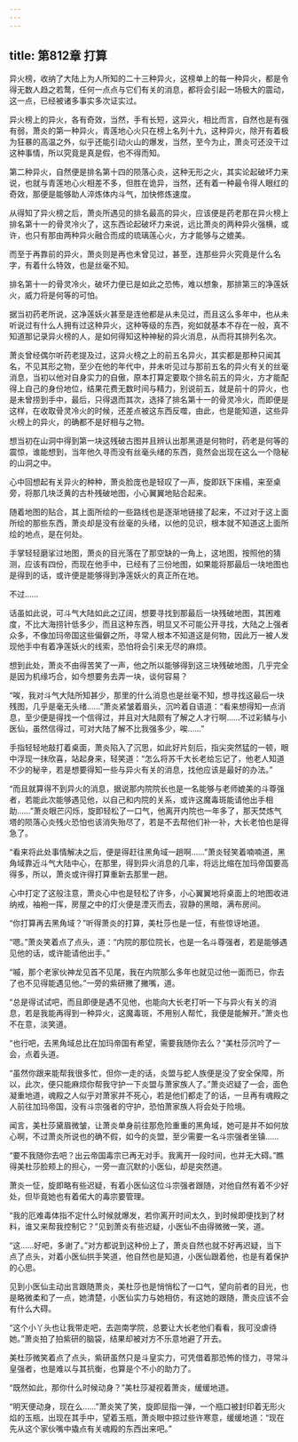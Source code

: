 ```yaml
---
---
---
```

title: 第812章 打算
---



异火榜，收纳了大陆上为人所知的二十三种异火，这榜单上的每一种异火，都是令得无数人趋之若鹜，任何一点点与它们有关的消息，都将会引起一场极大的震动，这一点，已经被诸多事实多次证实过。

异火榜上的异火，各有奇效，当然，手有长短，这异火，相比而言，自然也是有强有弱，萧炎的第一种异火，青莲地心火只在榜上名列十九，这种异火，除开有着极为狂暴的高温之外，似乎还能引动火山的爆发，当然，至今为止，萧炎可还没干过这种事情，所以究竟是真是假，也不得而知。

第二种异火，自然便是排名第十四的陨落心炎，这种无形之火，其实论起破坏力来说，也就与青莲地心火相差不多，但胜在诡异，当然，还有着一种最令得人眼红的奇效，那便是能够助人淬炼体内斗气，加快修炼速度。

从得知了异火榜之后，萧炎所遇见的排名最高的异火，应该便是药老那在异火榜上排名第十一的骨灵冷火了，这东西论起破坏力来说，远比萧炎的两种异火强横，或许，也只有那由两种异火融合而成的琉璃莲心火，方才能够与之媲美。

而至于再靠前的异火，萧炎则是再也未曾见过，甚至，连那些异火究竟是什么名字，有着什么特效，也是丝毫不知。

排名第十一的骨灵冷火，破坏力便已是如此之恐怖，难以想象，那排第三的净莲妖火，威力将是何等的可怕。

据当初药老所说，这净莲妖火甚至是连他都是从未见过，而且这么多年中，也从未听说过有什么人拥有过这种异火，这种等级的东西，宛如就基本不存在一般，真不知道那记录异火榜的人，是如何得知这种神秘的异火消息，从而将其排列名次。

萧炎曾经偶尔听药老提及过，这异火榜之上的前五名异火，其实都是那种只闻其名，不见其形之物，至少在他的年代中，并未听见过与那前五名的异火有关的丝毫消息，当初以他对自身实力的自傲，原本打算定要取个排名前五的异火，方才能配得上自己的身份地位，结果花费无数时间与精力，别说前五，就是前十的异火，也是未曾捞到手中，最后，只得退而其次，选择了排名第十一的骨灵冷火，而即便是这样，在收取骨灵冷火的时候，还差点被这东西反噬，由此，也是能知道，这些异火榜上的异火，的确都不是好相与之物。

想当初在山洞中得到第一块这残破古图并且辨认出那黑道是何物时，药老是何等的震惊，谁能想到，当年他久寻而没有丝毫头绪的东西，竟然会出现在这么一个隐秘的山洞之中。

心中回想起有关异火的种种，萧炎脸庞也是轻叹了一声，旋即跃下床榻，来至桌旁，将那几块泛黄的古朴残破地图，小心翼翼地贴合起来。

随着地图的贴合，其上面所绘的一些路线也是逐渐地链接了起来，不过对于这上面所绘的那些东西，萧炎却是没有丝毫的头绪，以他的见识，根本就不知道这上面所绘的地点，是在何处。

手掌轻轻磨挲过地图，萧炎的目光落在了那空缺的一角上，这地图，按照他的猜测，应该有四份，而现在他手中，已经有了三份地图，如果能将那最后一块地图也是得到的话，或许便是能够得到净莲妖火的真正所在地。

不过……

话虽如此说，可斗气大陆如此之辽阔，想要寻找到那最后一块残破地图，其困难度，不比大海捞针低多少，而且这种东西，明显又不可能公开寻找，大陆之上强者众多，不像加玛帝国这些偏僻之所，寻常人根本不知道这是何物，因此万一被人发现他手中有着净莲妖火的线索，恐怕将会引来无尽的麻烦。

想到此处，萧炎不由得苦笑了一声，他之所以能够得到这三块残破地图，几乎完全是因为机缘巧合，如今想要务去弄一块，谈何容易？

“唉，我对斗气大陆所知甚少，那里的什么消息也是丝毫不知，想寻找这最后一块残图，几乎是毫无头绪……”萧炎紧皱着眉头，沉吟着自语道：“看来想得知一点消息，至少便是得找一个信得过，并且对大陆颇有了解之人才行啊……不过彩鳞与小医仙，虽然信得过，可对大陆了解不比我强多少，唉……”

手指轻轻地敲打着桌面，萧炎陷入了沉思，如此好片刻后，指尖突然猛的一顿，眼中浮现一抹欣喜，站起身来，轻笑道：“怎么将苏千大长老给忘记了，他老人知道不少的秘辛，若是想要得知一些与异火有关的消息，找他应该是最好的办法。”

“而且就算得不到异火的消息，据说那内院院长也是一名能够与老师媲美的斗尊强者，若能此次能够遇见他，以自己和内院的关系，或许这魔毒斑能请他出手相助……”萧炎眼芒闪烁，旋即轻松了一口气，他离开内院也一年多了，那天焚炼气塔的陨落心炎残火恐怕也该消失殆尽了，若是不去帮他们补一补，大长老怕也是得急了。

“看来将此处事情解决之后，便是得赶往黑角域一趟啊……”萧炎轻笑着喃喃道，黑角域靠近斗气大陆中心，在那里，得到异火消息的几率，将远比缩在加玛帝国要高得多，所以，萧炎或许得打算重新去那里一趟。

心中打定了这般注意，萧炎心中也是轻松了许多，小心翼翼地将桌面上的地图收进纳戒，袖袍一挥，房屋之中的灯火便是湮灭而去，寂静的黑暗，满布房间。

“你打算再去黑角域？”听得萧炎的打算，美杜莎也是一怔，有些惊讶地道。

“嗯。”萧炎笑着点了点头，道：“内院的那位院长，也是一名斗尊强者，若是能够遇见他的话，或许能请他出手。”

“嘁，那个老家伙神龙见首不见尾，我在内院那么多年也就见过他一面而已，你去了也不见得能遇见他。”一旁的紫研撇了撇嘴，道。

“总是得试试吧，而且即便是遇不见他，也能向大长老打听一下与异火有关的消息，若是我能再得到一种异火，这魔毒斑，不用别人帮忙，我便是能解开。”萧炎也不在意，淡笑道。

“也行吧，去黑角域总比在加玛帝国有希望，需要我随你去么？”美杜莎沉吟了一会，点着头道。

“虽然你跟来能帮我很多忙，但你一走的话，炎盟与蛇人族便是没了安全保障，所以，此次，便只能麻烦你帮我守护一下炎盟与萧家族人了。”萧炎迟疑了一会，面色凝重地道，魂殿之人似乎对萧家并不死心，若是他们都走了的话，一旦再有魂殿之人前往加玛帝国，没有斗宗强者的守护，恐怕萧家族人将会处于险境。

闻言，美杜莎黛眉微皱，让萧炎单身前往那危险重重的黑角域，她可是并不如何放心啊，不过萧炎所说也的确不假，如今的炎盟，至少需要一名斗宗强者坐镇……

“要不我随你去吧？出云帝国毒宗已再无对手。我离开一段时间，也并无大碍。”瞧得美杜莎脸颊上的担心，一旁一直沉默的小医仙，却是突然道。

萧炎一怔，旋即略有些迟疑，有着小医仙这位斗宗强者跟随，对他自然有着不少好处，但毕竟她也有着偌大的毒宗要管理。

“我的厄难毒体指不定什么时候就爆发，若你离开时间太久，到时候即便找到了材料，谁又来帮我控制它？”见到萧炎有些迟疑，小医仙不由得微微一笑，道。

“这……好吧，多谢了。”对方都说到这种份上了，萧炎自然也就不好再迟疑，当下点了点头，对着小医仙拱手笑道，他自然也是知道，小医仙跟着他，也是有着保护的心思。

见到小医仙主动出言跟随萧炎，美杜莎也是悄悄松了一口气，望向前者的目光，也是略微柔和了一点，她清楚，小医仙实力与她相仿，有这她的跟随，萧炎应该不会有什么大碍。

“这个小丫头也让我带走吧，去迦南学院，总要让大长老他们看看，我可没虐待她。”萧炎拍了拍紫研的脑袋，结果却被对方不乐意地避了开去。

美杜莎微笑着点了点头，紫研虽然只是斗皇实力，可凭借着那恐怖的怪力，寻常斗皇强者，也是难以与其抗衡，也算是个不小的助力了。

“既然如此，那你什么时候动身？”美杜莎凝视着萧炎，缓缓地道。

“明天便动身，现在么……”萧炎笑了笑，旋即屈指一弹，一个瓶口被封印着无形火焰的玉瓶，出现在其手中，望着玉瓶，萧炎眼中掠过些许寒意，缓缓地道：“现在先从这个家伙嘴中撬点有关魂殿的东西出来吧。”